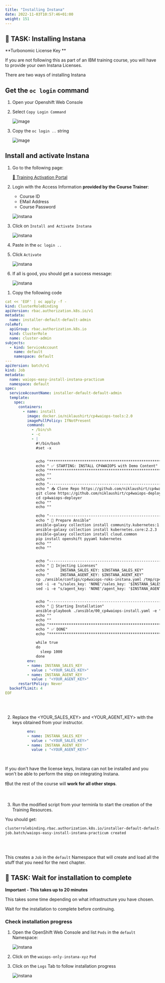 ```yaml
---
title: "Installing Instana"
date: 2022-11-03T10:57:46+01:00
weight: 151
---
```



## 🚀 TASK: Installing Instana

<InlineNotification kind="warning"> 

**Turbonomic License Key **

If you are not following this as part of an IBM training course, you will have to provide your own Instana Licenses.

</InlineNotification>

There are two ways of installing Instana

<Accordion>
<AccordionItem title="🔎 If you are following an IBM Course">

## Get the `oc login` command

1. Open your Openshift Web Console
1. Select `Copy Login Command`

	![image](./../images/01_fzth_ocp_connect.png)

1. Copy the `oc login ..` string

	![image](./../images/02_fzth_ocp_connect.png)


## Install and activate Instana

1. Go to the following page:

    <a href="https://ibm.biz/training-activation" target="_blank" >🚀 Training Activation Portal</a>

2. Login with the Access Information **provided by the Course Trainer**:
    - Course ID
    - EMail Address
    - Course Password

    ![instana](./../images/instana/instana_install_02.png)

2. Click on `Install and Activate Instana`

    ![instana](./../images/instana/instana_install_01.png)

2. Paste in the `oc login ..`

3. Click `Activate`

    ![instana](./../images/instana/instana_install_03.png)

2. If all is good, you should get a success message:

    ![instana](./../images/instana/instana_install_04.png)

</AccordionItem>
</Accordion>




<Accordion>
<AccordionItem title="🔎 If you have Licenses available (self study)">

1. Copy the following code 

```yaml
cat << 'EOF' | oc apply -f -
kind: ClusterRoleBinding
apiVersion: rbac.authorization.k8s.io/v1
metadata:
  name: installer-default-default-admin
roleRef:
  apiGroup: rbac.authorization.k8s.io
  kind: ClusterRole
  name: cluster-admin
subjects:
  - kind: ServiceAccount
    name: default
    namespace: default
---
apiVersion: batch/v1
kind: Job
metadata:
  name: waiops-easy-install-instana-practicum
  namespace: default
spec:
  serviceAccountName: installer-default-default-admin
  template:
    spec:
      containers:
        - name: install
          image: docker.io/niklaushirt/cp4waiops-tools:2.0
          imagePullPolicy: IfNotPresent
          command:
            - /bin/sh
            - -c
            - |
              #!/bin/bash
              #set -x


              echo "*****************************************************************************************************************************"
              echo " ✅ STARTING: INSTALL CP4WAIOPS with Demo Content"
              echo "*****************************************************************************************************************************"
              echo ""
              echo ""
              echo "------------------------------------------------------------------------------------------------------------------------------"
              echo " 📥 Clone Repo https://github.com/niklaushirt/cp4waiops-deployer.git"
              git clone https://github.com/niklaushirt/cp4waiops-deployer.git -b cp4waiops_stable
              cd cp4waiops-deployer
              echo ""
              echo ""

              echo "------------------------------------------------------------------------------------------------------------------------------"
              echo " 🚀 Prepare Ansible"
              ansible-galaxy collection install community.kubernetes:1.2.1
              ansible-galaxy collection install kubernetes.core:2.2.3
              ansible-galaxy collection install cloud.common
              pip install openshift pyyaml kubernetes 
              echo ""
              echo ""


              echo "------------------------------------------------------------------------------------------------------------------------------"
              echo " 🚀 Injecting Licenses"
              echo "     INSTANA_SALES_KEY: $INSTANA_SALES_KEY"
              echo "     INSTANA_AGENT_KEY: $INSTANA_AGENT_KEY"
              cp ./ansible/configs/cp4waiops-roks-instana.yaml /tmp/cp4waiops-roks-practicum.yaml
              sed -i -e "s/sales_key: 'NONE'/sales_key: '$INSTANA_SALES_KEY'/g" /tmp/cp4waiops-roks-practicum.yaml
              sed -i -e "s/agent_key: 'NONE'/agent_key: '$INSTANA_AGENT_KEY'/g" /tmp/cp4waiops-roks-practicum.yaml


              echo "------------------------------------------------------------------------------------------------------------------------------"
              echo " 🚀 Starting Installation"
              ansible-playbook ./ansible/00_cp4waiops-install.yaml -e "config_file_path=/tmp/cp4waiops-roks-practicum.yaml"
              echo ""
              echo ""
              echo "*****************************************************************************************************************************"
              echo " ✅ DONE"
              echo "*****************************************************************************************************************************"

              while true
              do
                sleep 1000
              done
          env:
          - name: INSTANA_SALES_KEY
            value : "<YOUR_SALES_KEY>"
          - name: INSTANA_AGENT_KEY
            value : "<YOUR_AGENT_KEY>"
      restartPolicy: Never
  backoffLimit: 4
EOF
```

<br/>
<br/>

2. Replace the <YOUR_SALES_KEY> and <YOUR_AGENT_KEY> with the keys obtained from your instructor.

```yaml
          env:
          - name: INSTANA_SALES_KEY
            value : "<YOUR_SALES_KEY>"
          - name: INSTANA_AGENT_KEY
            value : "<YOUR_AGENT_KEY>"
```

<br/>


<InlineNotification kind="warning">

If you don't have the license keys, Instana can not be installed and you won't be able to perform the step on integrating Instana.

 ❗But the rest of the course will **work for all other steps**.

</InlineNotification>

<br/>

3. Run the modified script from your terminla to start the creation of the Training Resources.


You should get:
	
```bash
clusterrolebinding.rbac.authorization.k8s.io/installer-default-default-admin created       or unchanged if you have already lauched it once
job.batch/waiops-easy-install-instana-practicum created
```


<br/>
<br/>

<InlineNotification kind="info">

This creates a `Job` in the `default` Namespace that will create and load all the stuff that you need for the next chapter. 

</InlineNotification>

</AccordionItem>
</Accordion>




## 🚀 TASK: Wait for installation to complete


<InlineNotification kind="error">

**Important - This takes up to 20 minutes**

This takes some time depending on what infrastructure you have chosen.

Wait for the installation to complete before continuing. 


</InlineNotification>

### Check installation progress

1. Open the OpenShift Web Console and list `Pods` in the `default` Namespace:

    ![instana](./../images/instana/instana_install_05.png)

1. Click on the `waiops-only-instana-xyz` `Pod`

1. Click on the `Logs` Tab to follow installation progress

    ![instana](./../images/instana/instana_install_06.png)

